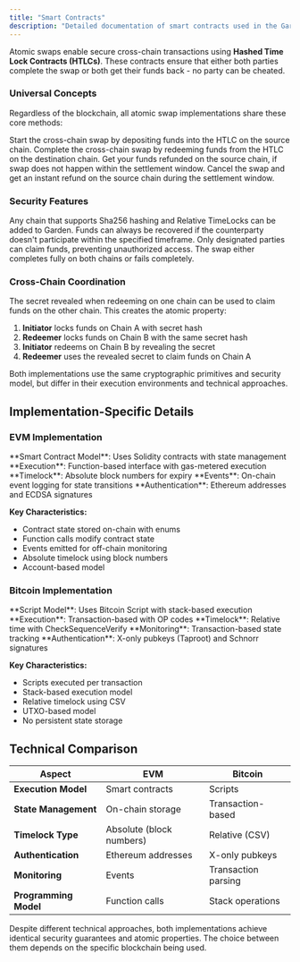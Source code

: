 ```yaml
---
title: "Smart Contracts"
description: "Detailed documentation of smart contracts used in the Garden ecosystem"
---
```


Atomic swaps enable secure cross-chain transactions using **Hashed Time Lock Contracts (HTLCs)**. These contracts ensure that either both parties complete the swap or both get their funds back - no party can be cheated.

### Universal Concepts

Regardless of the blockchain, all atomic swap implementations share these core methods:

<CardGroup cols={2}>
  <Card title="Initiate" icon="play">
    Start the cross-chain swap by depositing funds into the HTLC on the source chain.
  </Card>
  <Card title="Redeem" icon="check">
    Complete the cross-chain swap by redeeming funds from the HTLC on the destination chain.
  </Card>
  <Card title="Refund" icon="rotate-left">
    Get your funds refunded on the source chain, if swap does not happen within the settlement window. 
  </Card>
  <Card title="Instant Refund" icon="bolt">
    Cancel the swap and get an instant refund on the source chain during the settlement window.
  </Card>
</CardGroup>

### Security Features

<Steps>
  <Step title="Universal Compatibility">
    Any chain that supports Sha256 hashing and Relative TimeLocks can be added to Garden.
  </Step>
  <Step title="Timelock Safety">
    Funds can always be recovered if the counterparty doesn't participate within the specified timeframe.
  </Step>
  <Step title="Address Authorization">
    Only designated parties can claim funds, preventing unauthorized access.
  </Step>
  <Step title="Atomic Execution">
    The swap either completes fully on both chains or fails completely.
  </Step>
</Steps>

### Cross-Chain Coordination

The secret revealed when redeeming on one chain can be used to claim funds on the other chain. This creates the atomic property:

1. **Initiator** locks funds on Chain A with secret hash
2. **Redeemer** locks funds on Chain B with the same secret hash  
3. **Initiator** redeems on Chain B by revealing the secret
4. **Redeemer** uses the revealed secret to claim funds on Chain A

<Info>
Both implementations use the same cryptographic primitives and security model, but differ in their execution environments and technical approaches.
</Info>

## Implementation-Specific Details

### EVM Implementation

<Card title="Atomic Swap (EVM)" href="/developers/contracts/atomic-swap-evm" icon="ethereum">
  **Smart Contract Model**: Uses Solidity contracts with state management  
  **Execution**: Function-based interface with gas-metered execution  
  **Timelock**: Absolute block numbers for expiry  
  **Events**: On-chain event logging for state transitions  
  **Authentication**: Ethereum addresses and ECDSA signatures
</Card>

**Key Characteristics:**
- Contract state stored on-chain with enums
- Function calls modify contract state
- Events emitted for off-chain monitoring
- Absolute timelock using block numbers
- Account-based model

### Bitcoin Implementation

<Card title="Atomic Swap (BTC)" href="/developers/contracts/atomic-swap-btc" icon="bitcoin">
  **Script Model**: Uses Bitcoin Script with stack-based execution  
  **Execution**: Transaction-based with OP codes  
  **Timelock**: Relative time with CheckSequenceVerify  
  **Monitoring**: Transaction-based state tracking  
  **Authentication**: X-only pubkeys (Taproot) and Schnorr signatures
</Card>

**Key Characteristics:**
- Scripts executed per transaction
- Stack-based execution model
- Relative timelock using CSV
- UTXO-based model
- No persistent state storage

## Technical Comparison

| Aspect | EVM | Bitcoin |
|--------|-----|---------|
| **Execution Model** | Smart contracts | Scripts |
| **State Management** | On-chain storage | Transaction-based |
| **Timelock Type** | Absolute (block numbers) | Relative (CSV) |
| **Authentication** | Ethereum addresses | X-only pubkeys |
| **Monitoring** | Events | Transaction parsing |
| **Programming Model** | Function calls | Stack operations |

<Note>
Despite different technical approaches, both implementations achieve identical security guarantees and atomic properties. The choice between them depends on the specific blockchain being used.
</Note> 